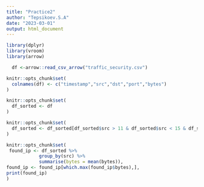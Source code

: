 ---
title: "Practice2"
author: "Tepsikoev.S.A"
date: "2023-03-01"
output: html_document
---

```{r}
library(dplyr)
library(vroom)
library(arrow)
```

```{r}
  df <-arrow::read_csv_arrow("traffic_security.csv")
```

```{r}
knitr::opts_chunk$set(
  colnames(df) <- c("timestamp","src","dst","port","bytes")
)
```

```{r}
knitr::opts_chunk$set(
  df_sorted <- df
)
```

```{r}
knitr::opts_chunk$set(
  df_sorted <- df_sorted[df_sorted$src > 11 & df_sorted$src < 15 & df_sorted$dst < 11 | df_sorted$dst > 15, ]
)
```

```{r}
knitr::opts_chunk$set(
 found_ip <- df_sorted %>%
            group_by(src) %>%
            summarise(bytes = mean(bytes)),
found_ip <- found_ip[which.max(found_ip$bytes),],
print(found_ip) 
)
```
